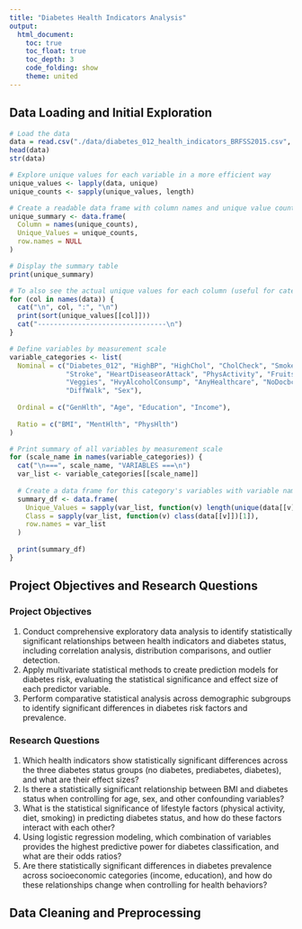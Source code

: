 ```yaml
---
title: "Diabetes Health Indicators Analysis"
output: 
  html_document:
    toc: true
    toc_float: true
    toc_depth: 3
    code_folding: show
    theme: united
---
```


## Data Loading and Initial Exploration

```r
# Load the data
data = read.csv("./data/diabetes_012_health_indicators_BRFSS2015.csv", header=TRUE)
head(data)
str(data)

# Explore unique values for each variable in a more efficient way
unique_values <- lapply(data, unique)
unique_counts <- sapply(unique_values, length)

# Create a readable data frame with column names and unique value counts
unique_summary <- data.frame(
  Column = names(unique_counts),
  Unique_Values = unique_counts,
  row.names = NULL
)

# Display the summary table
print(unique_summary)

# To also see the actual unique values for each column (useful for categorical variables)
for (col in names(data)) {
  cat("\n", col, ":", "\n")
  print(sort(unique_values[[col]]))
  cat("--------------------------------\n")
}

# Define variables by measurement scale
variable_categories <- list(
  Nominal = c("Diabetes_012", "HighBP", "HighChol", "CholCheck", "Smoker", 
              "Stroke", "HeartDiseaseorAttack", "PhysActivity", "Fruits", 
              "Veggies", "HvyAlcoholConsump", "AnyHealthcare", "NoDocbcCost", 
              "DiffWalk", "Sex"),
  
  Ordinal = c("GenHlth", "Age", "Education", "Income"),
  
  Ratio = c("BMI", "MentHlth", "PhysHlth")
)

# Print summary of all variables by measurement scale
for (scale_name in names(variable_categories)) {
  cat("\n===", scale_name, "VARIABLES ===\n")
  var_list <- variable_categories[[scale_name]]
  
  # Create a data frame for this category's variables with variable names as row names
  summary_df <- data.frame(
    Unique_Values = sapply(var_list, function(v) length(unique(data[[v]]))),
    Class = sapply(var_list, function(v) class(data[[v]])[1]),
    row.names = var_list
  )
  
  print(summary_df)
}
```
## Project Objectives and Research Questions

### Project Objectives
1. Conduct comprehensive exploratory data analysis to identify statistically significant relationships between health indicators and diabetes status, including correlation analysis, distribution comparisons, and outlier detection.
2. Apply multivariate statistical methods to create prediction models for diabetes risk, evaluating the statistical significance and effect size of each predictor variable.
3. Perform comparative statistical analysis across demographic subgroups to identify significant differences in diabetes risk factors and prevalence.

### Research Questions
1. Which health indicators show statistically significant differences across the three diabetes status groups (no diabetes, prediabetes, diabetes), and what are their effect sizes?
2. Is there a statistically significant relationship between BMI and diabetes status when controlling for age, sex, and other confounding variables?
3. What is the statistical significance of lifestyle factors (physical activity, diet, smoking) in predicting diabetes status, and how do these factors interact with each other?
4. Using logistic regression modeling, which combination of variables provides the highest predictive power for diabetes classification, and what are their odds ratios?
5. Are there statistically significant differences in diabetes prevalence across socioeconomic categories (income, education), and how do these relationships change when controlling for health behaviors?


## Data Cleaning and Preprocessing